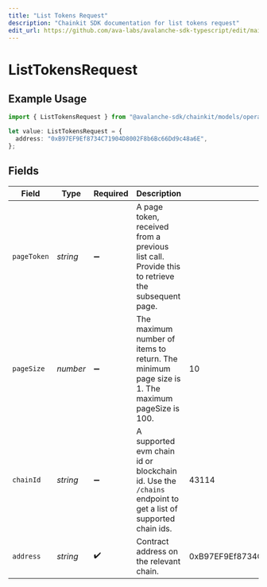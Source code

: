 ```yaml
---
title: "List Tokens Request"
description: "Chainkit SDK documentation for list tokens request"
edit_url: https://github.com/ava-labs/avalanche-sdk-typescript/edit/main/chainkit/docs/models/operations/listtokensrequest.md
---
```


# ListTokensRequest

## Example Usage

```typescript
import { ListTokensRequest } from "@avalanche-sdk/chainkit/models/operations";

let value: ListTokensRequest = {
  address: "0xB97EF9Ef8734C71904D8002F8b6Bc66Dd9c48a6E",
};
```

## Fields

| Field                                                                                                       | Type                                                                                                        | Required                                                                                                    | Description                                                                                                 | Example                                                                                                     |
| ----------------------------------------------------------------------------------------------------------- | ----------------------------------------------------------------------------------------------------------- | ----------------------------------------------------------------------------------------------------------- | ----------------------------------------------------------------------------------------------------------- | ----------------------------------------------------------------------------------------------------------- |
| `pageToken`                                                                                                 | *string*                                                                                                    | :heavy_minus_sign:                                                                                          | A page token, received from a previous list call. Provide this to retrieve the subsequent page.             |                                                                                                             |
| `pageSize`                                                                                                  | *number*                                                                                                    | :heavy_minus_sign:                                                                                          | The maximum number of items to return. The minimum page size is 1. The maximum pageSize is 100.             | 10                                                                                                          |
| `chainId`                                                                                                   | *string*                                                                                                    | :heavy_minus_sign:                                                                                          | A supported evm chain id or blockchain id. Use the `/chains` endpoint to get a list of supported chain ids. | 43114                                                                                                       |
| `address`                                                                                                   | *string*                                                                                                    | :heavy_check_mark:                                                                                          | Contract address on the relevant chain.                                                                     | 0xB97EF9Ef8734C71904D8002F8b6Bc66Dd9c48a6E                                                                  |